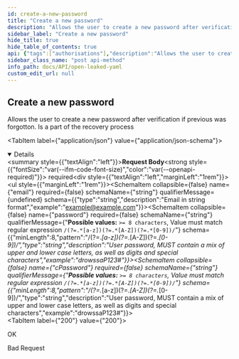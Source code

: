 ```yaml
---
id: create-a-new-password
title: "Create a new password"
description: "Allows the user to create a new password after verification if previous was forgotton. Is a part of the recovery process"
sidebar_label: "Create a new password"
hide_title: true
hide_table_of_contents: true
api: {"tags":["authorisations"],"description":"Allows the user to create a new password after verification if previous was forgotton. Is a part of the recovery process","requestBody":{"content":{"application/json":{"schema":{"type":"object","properties":{"email":{"type":"string","description":"Email in string format","example":"example@example.com"},"password":{"minLength":8,"pattern":"/(?=.*[a-z])(?=.*[A-Z])(?=.*[0-9])/","type":"string","description":"User password, MUST contain a mix of upper and lower case letters, as well as digits and special characters","example":"drowssaP123#"},"cPassword":{"minLength":8,"pattern":"/(?=.*[a-z])(?=.*[A-Z])(?=.*[0-9])/","type":"string","description":"User password, MUST contain a mix of upper and lower case letters, as well as digits and special characters","example":"drowssaP123#"}},"example":{"email":"johndoe@example.com","password":"!password123!","cPassword":"!password123!"},"title":"userNewPassword"}}},"required":true},"responses":{"200":{"description":"OK"},"400":{"description":"Bad Request"}},"method":"post","path":"/api/login/newPassword","servers":[{"url":"https://virtserver.swaggerhub.com/Peetzie/OpenLeaked/1.0.0","description":"SwaggerHub API Auto Mocking"},{"url":"openleaked.compute.dtu.dk","description":"Default server"},{"url":"localhost","description":"Local running server"}],"securitySchemes":{"basicAuth":{"type":"http","scheme":"basic"}},"jsonRequestBodyExample":{"email":"johndoe@example.com","password":"!password123!","cPassword":"!password123!"},"info":{"title":"Open Leaked YAML","description":"## Introduction\nThis API is documented in **OpenAPI** format. \n\n## OpenAPI Specification\nThis API is documented in **OpenAPI format** and is based on\n[Petstore sample](http://petstore.swagger.io/) provided by [swagger.io](http://swagger.io) team.\nIt was **extended** to illustrate features of [generator-openapi-repo](https://github.com/Rebilly/generator-openapi-repo)\ntool and [ReDoc](https://github.com/Redocly/redoc) documentation. In addition to standard\nOpenAPI syntax we use a few [vendor extensions](https://github.com/Redocly/redoc/blob/master/docs/redoc-vendor-extensions.md).\n\n## Cross-Origin Resource Sharing\nThis API features Cross-Origin Resource Sharing (CORS) implemented in compliance with  [W3C spec](https://www.w3.org/TR/cors/).\nAnd that allows cross-domain communication from the browser.\nAll responses have a wildcard same-origin which makes them completely public and accessible to everyone, including any code on any site.\n\n## Authentication\nThe application makes uses of build in authentication. Some of the client calls will be restricted. A local API key may be optained from the vendor\n","contact":{"name":"Open Leaked","url":"https://github.com/Open-Leaked/Monorepo","email":"openleaked@gmail.com"},"license":{"name":"Apache 2.0","url":"http://www.apache.org/licenses/LICENSE-2.0.html"},"version":"1.5.1","x-logo":{"url":"https://redocly.github.io/redoc/petstore-logo.png","altText":"Petstore logo"}},"postman":{"name":"Create a new password","description":{"content":"Allows the user to create a new password after verification if previous was forgotton. Is a part of the recovery process","type":"text/plain"},"url":{"path":["api","login","newPassword"],"host":["{{baseUrl}}"],"query":[],"variable":[]},"header":[{"key":"Content-Type","value":"application/json"}],"method":"POST","body":{"mode":"raw","raw":"\"\"","options":{"raw":{"language":"json"}}}}}
sidebar_class_name: "post api-method"
info_path: docs/API/open-leaked-yaml
custom_edit_url: null
---
```



## Create a new password



Allows the user to create a new password after verification if previous was forgotton. Is a part of the recovery process

<MimeTabs><TabItem label={"application/json"} value={"application/json-schema"}><details style={{}} data-collapsed={false} open={true}><summary style={{"textAlign":"left"}}><strong>Request Body</strong><strong style={{"fontSize":"var(--ifm-code-font-size)","color":"var(--openapi-required)"}}> required</strong></summary><div style={{"textAlign":"left","marginLeft":"1rem"}}></div><ul style={{"marginLeft":"1rem"}}><SchemaItem collapsible={false} name={"email"} required={false} schemaName={"string"} qualifierMessage={undefined} schema={{"type":"string","description":"Email in string format","example":"example@example.com"}}></SchemaItem><SchemaItem collapsible={false} name={"password"} required={false} schemaName={"string"} qualifierMessage={"**Possible values:** `>= 8 characters`, Value must match regular expression `/(?=.*[a-z])(?=.*[A-Z])(?=.*[0-9])/`"} schema={{"minLength":8,"pattern":"/(?=.*[a-z])(?=.*[A-Z])(?=.*[0-9])/","type":"string","description":"User password, MUST contain a mix of upper and lower case letters, as well as digits and special characters","example":"drowssaP123#"}}></SchemaItem><SchemaItem collapsible={false} name={"cPassword"} required={false} schemaName={"string"} qualifierMessage={"**Possible values:** `>= 8 characters`, Value must match regular expression `/(?=.*[a-z])(?=.*[A-Z])(?=.*[0-9])/`"} schema={{"minLength":8,"pattern":"/(?=.*[a-z])(?=.*[A-Z])(?=.*[0-9])/","type":"string","description":"User password, MUST contain a mix of upper and lower case letters, as well as digits and special characters","example":"drowssaP123#"}}></SchemaItem></ul></details></TabItem></MimeTabs><div><ApiTabs><TabItem label={"200"} value={"200"}><div>

OK

</div><div></div></TabItem><TabItem label={"400"} value={"400"}><div>

Bad Request

</div><div></div></TabItem></ApiTabs></div>
      